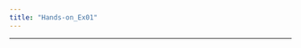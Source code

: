 ```yaml
---
title: "Hands-on_Ex01"
---
```




------------------------------------------------------------------------





